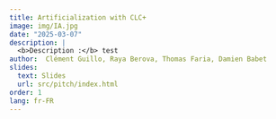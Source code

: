 ```yaml
---
title: Artificialization with CLC+
image: img/IA.jpg
date: "2025-03-07"
description: |
  <b>Description :</b> test
author:  Clément Guillo, Raya Berova, Thomas Faria, Damien Babet
slides:
  text: Slides
  url: src/pitch/index.html
order: 1
lang: fr-FR
---
```


